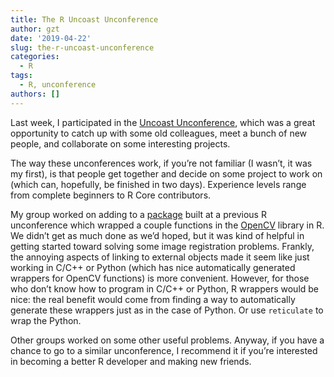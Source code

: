 ```yaml
---
title: The R Uncoast Unconference
author: gzt
date: '2019-04-22'
slug: the-r-uncoast-unconference
categories:
  - R
tags:
  - R, unconference
authors: []
---
```

Last week, I participated in the [Uncoast Unconference](http://uuconf.rbind.io/), which was a great opportunity to catch up with some old colleagues, meet a bunch of new people, and collaborate on some interesting projects. 

The way these unconferences work, if you're not familiar (I wasn't, it was my first), is that people get together and decide on some project to work on (which can, hopefully, be finished in two days). Experience levels range from complete beginners to R Core contributors.

My group worked on adding to a [package](https://cran.r-project.org/web/packages/opencv/index.html) built at a previous R unconference which wrapped a couple functions in the [OpenCV](https://opencv.org/) library in R. We didn't get as much done as we'd hoped, but it was kind of helpful in getting started toward solving some image registration problems. Frankly, the annoying aspects of linking to external objects made it seem like just working in C/C++ or Python (which has nice automatically generated wrappers for OpenCV functions) is more convenient. However,
for those who don't know how to program in C/C++ or Python, R wrappers would be nice:
the real benefit would come from finding a way to automatically generate these wrappers
just as in the case of Python. Or use `reticulate` to wrap the Python. 

Other groups worked on some other useful problems. Anyway, if you have a chance to go to a similar unconference, I recommend it if you're interested in becoming a better R developer and making new friends.

